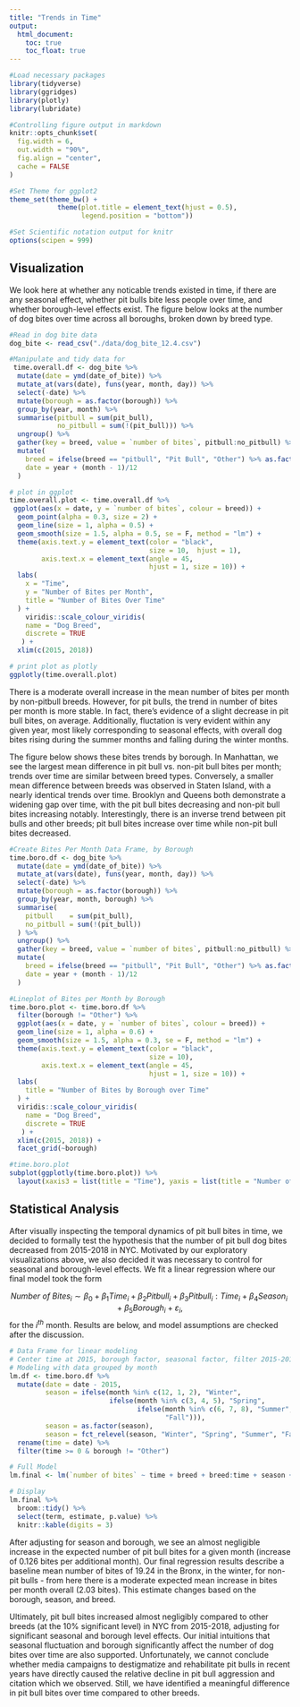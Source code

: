 ```yaml
---
title: "Trends in Time"
output:
  html_document:
    toc: true
    toc_float: true
---
```


```r
#Load necessary packages
library(tidyverse)
library(ggridges)
library(plotly)
library(lubridate)

#Controlling figure output in markdown
knitr::opts_chunk$set(
  fig.width = 6,
  out.width = "90%",
  fig.align = "center",
  cache = FALSE
)

#Set Theme for ggplot2
theme_set(theme_bw() + 
            theme(plot.title = element_text(hjust = 0.5), 
                  legend.position = "bottom"))

#Set Scientific notation output for knitr
options(scipen = 999)

```

## Visualization

We look here at whether any noticable trends existed in time, if there are any seasonal effect, whether pit bulls bite less people over time, and whether borough-level effects exist. The figure below looks at the number of dog bites over time across all boroughs, broken down by breed type.  

```r
#Read in dog bite data
dog_bite <- read_csv("./data/dog_bite_12.4.csv")

#Manipulate and tidy data for 
 time.overall.df <- dog_bite %>%
  mutate(date = ymd(date_of_bite)) %>% 
  mutate_at(vars(date), funs(year, month, day)) %>%
  select(-date) %>% 
  mutate(borough = as.factor(borough)) %>% 
  group_by(year, month) %>%
  summarise(pitbull = sum(pit_bull),
            no_pitbull = sum(!(pit_bull))) %>% 
  ungroup() %>%
  gather(key = breed, value = `number of bites`, pitbull:no_pitbull) %>%
  mutate(
    breed = ifelse(breed == "pitbull", "Pit Bull", "Other") %>% as.factor(),
    date = year + (month - 1)/12
  )

# plot in ggplot
time.overall.plot <- time.overall.df %>%
 ggplot(aes(x = date, y = `number of bites`, colour = breed)) + 
  geom_point(alpha = 0.3, size = 2) + 
  geom_line(size = 1, alpha = 0.5) + 
  geom_smooth(size = 1.5, alpha = 0.5, se = F, method = "lm") + 
  theme(axis.text.y = element_text(color = "black", 
                                   size = 10,  hjust = 1), 
        axis.text.x = element_text(angle = 45, 
                                   hjust = 1, size = 10)) +
  labs(
    x = "Time",
    y = "Number of Bites per Month",
    title = "Number of Bites Over Time"
  ) + 
    viridis::scale_colour_viridis(
    name = "Dog Breed", 
    discrete = TRUE
   ) +
  xlim(c(2015, 2018)) 

# print plot as plotly
ggplotly(time.overall.plot)
```

There is a moderate overall increase in the mean number of bites per month by non-pitbull breeds. However, for pit bulls, the trend in number of bites per month is more stable. In fact, there's evidence of a slight decrease in pit bull bites, on average. Additionally, fluctation is very evident within any given year, most likely corresponding to seasonal effects, with overall dog bites rising during the summer months and falling during the winter months. 

The figure below shows these bites trends by borough. In Manhattan, we see the largest mean difference in pit bull vs. non-pit bull bites per month; trends over time are similar between breed types. Conversely, a smaller mean difference between breeds was observed in Staten Island, with a nearly identical trends over time. Brooklyn and Queens both demonstrate a widening gap over time, with the pit bull bites decreasing and non-pit bull bites increasing notably. Interestingly, there is an inverse trend between pit bulls and other breeds; pit bull bites increase over time while non-pit bull bites decreased.

```r
#Create Bites Per Month Data Frame, by Borough
time.boro.df <- dog_bite %>%
  mutate(date = ymd(date_of_bite)) %>% 
  mutate_at(vars(date), funs(year, month, day)) %>%
  select(-date) %>% 
  mutate(borough = as.factor(borough)) %>% 
  group_by(year, month, borough) %>%
  summarise(
    pitbull    = sum(pit_bull),
    no_pitbull = sum(!(pit_bull))
  ) %>% 
  ungroup() %>%
  gather(key = breed, value = `number of bites`, pitbull:no_pitbull) %>%
  mutate(
    breed = ifelse(breed == "pitbull", "Pit Bull", "Other") %>% as.factor(),
    date = year + (month - 1)/12
  )

#Lineplot of Bites per Month by Borough
time.boro.plot <- time.boro.df %>%
  filter(borough != "Other") %>%
  ggplot(aes(x = date, y = `number of bites`, colour = breed)) + 
  geom_line(size = 1, alpha = 0.6) + 
  geom_smooth(size = 1.5, alpha = 0.3, se = F, method = "lm") + 
  theme(axis.text.y = element_text(color = "black", 
                                   size = 10), 
        axis.text.x = element_text(angle = 45, 
                                   hjust = 1, size = 10)) +
  labs(
    title = "Number of Bites by Borough over Time"
  ) + 
  viridis::scale_colour_viridis(
    name = "Dog Breed", 
    discrete = TRUE
   ) +
  xlim(c(2015, 2018)) +
  facet_grid(~borough)

#time.boro.plot
subplot(ggplotly(time.boro.plot)) %>% 
  layout(xaxis3 = list(title = "Time"), yaxis = list(title = "Number of Bites per Month"))
```


## Statistical Analysis

After visually inspecting the temporal dynamics of pit bull bites in time, we decided to formally test the hypothesis that the number of pit bull dog bites decreased from 2015-2018 in NYC. Motivated by our exploratory visualizations above, we also decided it was necessary to control for seasonal and borough-level effects. We fit a linear regression where our final model took the form

$$ Number \ of \ Bites_i \sim \beta_0 + \beta_1 Time_i + \beta_2 Pitbull_i + \beta_3 Pitbull_i:Time_i + \beta_4 Season_i + \beta_5 Borough_i + \varepsilon_i,$$
for the $i^{th}$ month. Results are below, and model assumptions are checked after the discussion.

```r
# Data Frame for linear modeling
# Center time at 2015, borough factor, seasonal factor, filter 2015-2018
# Modeling with data grouped by month
lm.df <- time.boro.df %>%
  mutate(date = date - 2015,
         season = ifelse(month %in% c(12, 1, 2), "Winter", 
                         ifelse(month %in% c(3, 4, 5), "Spring", 
                                ifelse(month %in% c(6, 7, 8), "Summer",
                                       "Fall"))),
         season = as.factor(season),
         season = fct_relevel(season, "Winter", "Spring", "Summer", "Fall")) %>%
  rename(time = date) %>%
  filter(time >= 0 & borough != "Other")

# Full Model
lm.final <- lm(`number of bites` ~ time + breed + breed:time + season + borough, data = lm.df)

# Display
lm.final %>% 
  broom::tidy() %>%
  select(term, estimate, p.value) %>%
  knitr::kable(digits = 3)
```

After adjusting for season and borough, we see an almost negligible increase in the expected number of pit bull bites for a given month (increase of 0.126 bites per additional month). Our final regression results describe a baseline mean number of bites of 19.24 in the Bronx, in the winter, for non-pit bulls - from here there is a moderate expected mean increase in bites per month overall (2.03 bites). This estimate changes based on the borough, season, and breed. 


Ultimately, pit bull bites increased almost negligibly compared to other breeds (at the 10% significant level) in NYC from 2015-2018, adjusting for significant seasonal and borough level effects. Our initial intuitions that seasonal fluctuation and borough significantly affect the number of dog bites over time are also supported. Unfortunately, we cannot conclude whether media campaigns to destigmatize and rehabilitate pit bulls in recent years have directly caused the relative decline in pit bull aggression and citation which we observed. Still, we have identified a meaningful difference in pit bull bites over time compared to other breeds.


